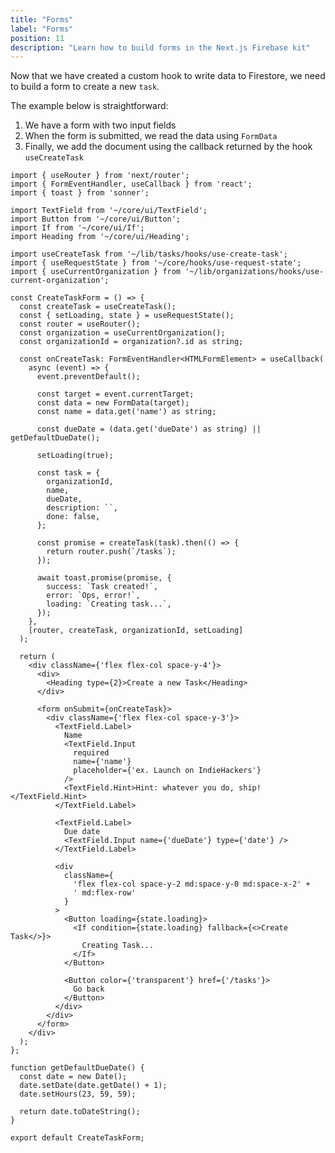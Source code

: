 ```yaml
---
title: "Forms"
label: "Forms"
position: 11
description: "Learn how to build forms in the Next.js Firebase kit"
---
```


Now that we have created a custom hook to write data to Firestore, we need to build a form to create a new `task`.

The example below is straightforward:

1. We have a form with two input fields
2. When the form is submitted, we read the data using `FormData`
3. Finally, we add the document using the callback returned by the hook `useCreateTask`

```tsx title="components/tasks/CreateTaskForm.tsx"
import { useRouter } from 'next/router';
import { FormEventHandler, useCallback } from 'react';
import { toast } from 'sonner';

import TextField from '~/core/ui/TextField';
import Button from '~/core/ui/Button';
import If from '~/core/ui/If';
import Heading from '~/core/ui/Heading';

import useCreateTask from '~/lib/tasks/hooks/use-create-task';
import { useRequestState } from '~/core/hooks/use-request-state';
import { useCurrentOrganization } from '~/lib/organizations/hooks/use-current-organization';

const CreateTaskForm = () => {
  const createTask = useCreateTask();
  const { setLoading, state } = useRequestState();
  const router = useRouter();
  const organization = useCurrentOrganization();
  const organizationId = organization?.id as string;

  const onCreateTask: FormEventHandler<HTMLFormElement> = useCallback(
    async (event) => {
      event.preventDefault();

      const target = event.currentTarget;
      const data = new FormData(target);
      const name = data.get('name') as string;

      const dueDate = (data.get('dueDate') as string) || getDefaultDueDate();

      setLoading(true);

      const task = {
        organizationId,
        name,
        dueDate,
        description: ``,
        done: false,
      };

      const promise = createTask(task).then(() => {
        return router.push(`/tasks`);
      });

      await toast.promise(promise, {
        success: `Task created!`,
        error: `Ops, error!`,
        loading: `Creating task...`,
      });
    },
    [router, createTask, organizationId, setLoading]
  );

  return (
    <div className={'flex flex-col space-y-4'}>
      <div>
        <Heading type={2}>Create a new Task</Heading>
      </div>

      <form onSubmit={onCreateTask}>
        <div className={'flex flex-col space-y-3'}>
          <TextField.Label>
            Name
            <TextField.Input
              required
              name={'name'}
              placeholder={'ex. Launch on IndieHackers'}
            />
            <TextField.Hint>Hint: whatever you do, ship!</TextField.Hint>
          </TextField.Label>

          <TextField.Label>
            Due date
            <TextField.Input name={'dueDate'} type={'date'} />
          </TextField.Label>

          <div
            className={
              'flex flex-col space-y-2 md:space-y-0 md:space-x-2' +
              ' md:flex-row'
            }
          >
            <Button loading={state.loading}>
              <If condition={state.loading} fallback={<>Create Task</>}>
                Creating Task...
              </If>
            </Button>

            <Button color={'transparent'} href={'/tasks'}>
              Go back
            </Button>
          </div>
        </div>
      </form>
    </div>
  );
};

function getDefaultDueDate() {
  const date = new Date();
  date.setDate(date.getDate() + 1);
  date.setHours(23, 59, 59);

  return date.toDateString();
}

export default CreateTaskForm;
```